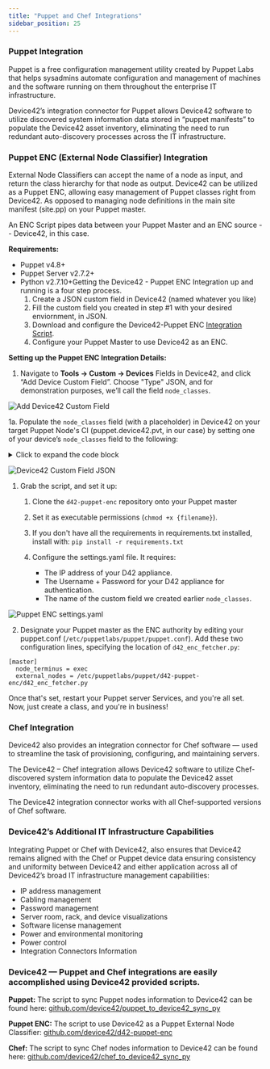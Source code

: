 ```yaml
---
title: "Puppet and Chef Integrations"
sidebar_position: 25
---
```


### Puppet Integration

Puppet is a free configuration management utility created by Puppet Labs that helps sysadmins automate configuration and management of machines and the software running on them throughout the enterprise IT infrastructure.

Device42’s integration connector for Puppet allows Device42 software to utilize discovered system information data stored in “puppet manifests” to populate the Device42 asset inventory, eliminating the need to run redundant auto-discovery processes across the IT infrastructure.

### Puppet ENC (External Node Classifier) Integration

External Node Classifiers can accept the name of a node as input, and return the class hierarchy for that node as output. Device42 can be utilized as a Puppet ENC, allowing easy management of Puppet classes right from Device42. As opposed to managing node definitions in the main site manifest (site.pp) on your Puppet master.

An ENC Script pipes data between your Puppet Master and an ENC source -- Device42, in this case.

**Requirements:**

- Puppet v4.8+
- Puppet Server v2.7.2+
- Python v2.7.10+Getting the Device42 - Puppet ENC Integration up and running is a four step process.
    1. Create a JSON custom field in Device42 (named whatever you like)
    2. Fill the custom field you created in step #1 with your desired enviornment, in JSON.
    3. Download and configure the Device42-Puppet ENC [Integration Script](https://github.com/device42/d42-puppet-enc/).
    4. Configure your Puppet Master to use Device42 as an ENC.

**Setting up the Puppet ENC Integration Details:**

1. Navigate to **Tools -> Custom -> Devices** Fields in Device42, and click “Add Device Custom Field”. Choose "Type" JSON, and for demonstration purposes, we’ll call the field `node_classes`.

![Add Device42 Custom Field](/assets/images/Puppet_ENC_add_custom_field.png)

1a. Populate the `node_classes` field (with a placeholder) in Device42 on your target Puppet Node's CI (puppet.device42.pvt, in our case) by setting one of your device’s `node_classes` field to the following:

<details>
  <summary>Click to expand the code block</summary>
  ```js
  {
    "classes": {
      "example": { 
        "param": "example_param" 
      } 
    }, 
    "environment": "production" 
  }
  ```
</details>

![Device42 Custom Field JSON](/assets/images/Puppet_ENC_custom_field_JSON.png)

1. Grab the script, and set it up:
    1. Clone the `d42-puppet-enc` repository onto your Puppet master
    2. Set it as executable permissions (`chmod +x {filename}`).
    3. If you don't have all the requirements in requirements.txt installed, install with: `pip install -r requirements.txt`
    4. Configure the settings.yaml file. It requires:
        
        - The IP address of your D42 appliance.
        - The Username + Password for your D42 appliance for authentication.
        - The name of the custom field we created earlier `node_classes`.
        
![Puppet ENC settings.yaml](/assets/images/Puppet_ENC_settings.yaml.png)

2. Designate your Puppet master as the ENC authority by editing your puppet.conf (`/etc/puppetlabs/puppet/puppet.conf`). Add these two configuration lines, specifying the location of `d42_enc_fetcher.py`:

```
[master]
  node_terminus = exec
  external_nodes = /etc/puppetlabs/puppet/d42-puppet-enc/d42_enc_fetcher.py
```


Once that's set, restart your Puppet server Services, and you're all set. Now, just create a class, and you're in business!

### Chef Integration

Device42 also provides an integration connector for Chef software — used to streamline the task of provisioning, configuring, and maintaining servers.

The Device42 – Chef integration allows Device42 software to utilize Chef-discovered system information data to populate the Device42 asset inventory, eliminating the need to run redundant auto-discovery processes.

The Device42 integration connector works with all Chef-supported versions of Chef software.

### Device42’s Additional IT Infrastructure Capabilities

Integrating Puppet or Chef with Device42, also ensures that Device42 remains aligned with the Chef or Puppet device data ensuring consistency and uniformity between Device42 and either application across all of Device42’s broad IT infrastructure management capabilities:

- IP address management
- Cabling management 
- Password management
- Server room, rack, and device visualizations
- Software license management
- Power and environmental monitoring
- Power control
- Integration Connectors Information

### Device42 — Puppet and Chef integrations are easily accomplished using Device42 provided scripts.

**Puppet:** The script to sync Puppet nodes information to Device42 can be found here: [github.com/device42/puppet_to_device42_sync_py](https://github.com/device42/puppet_to_device42_sync_py)

**Puppet ENC:** The script to use Device42 as a Puppet External Node Classifier: [github.com/device42/d42-puppet-enc](https://github.com/device42/d42-puppet-enc)

**Chef:** The script to sync Chef nodes information to Device42 can be found here: [github.com/device42/chef_to_device42_sync_py](https://github.com/device42/chef_to_device42_sync_py)

